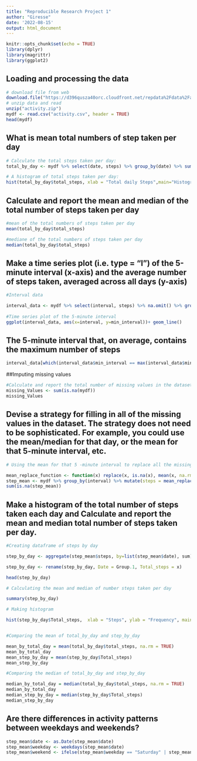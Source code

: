 ```yaml
---
title: "Reproducible Research Project 1"
author: "Giresse"
date: '2022-08-15'
output: html_document
---
```


```r
knitr::opts_chunk$set(echo = TRUE)
library(dplyr)
library(magrittr)
library(ggplot2)
```

## Loading and processing the data


```r
# download file from web
download.file("https://d396qusza40orc.cloudfront.net/repdata%2Fdata%2Factivity.zip", destfile = "activity.zip",mode="wb")
# unzip data and read 
unzip("activity.zip")
mydf <- read.csv("activity.csv", header = TRUE)
head(mydf)
```

## What is mean total numbers of step taken per day

```r
# Calculate the total steps taken per day:
total_by_day <- mydf %>% select(date, steps) %>% group_by(date) %>% summarize(total_steps= sum(steps)) %>%na.omit()

# A histogram of total steps taken per day:
hist(total_by_day$total_steps, xlab = "Total daily Steps",main="Histogram of Total Steps by day", breaks = 20)
```

## Calculate and report the mean and median of the total number of steps taken per day

```r
#mean of the total numbers of steps taken per day
mean(total_by_day$total_steps)

#mediane of the total numbers of steps taken per day
median(total_by_day$total_steps)
```

## Make a time series plot (i.e. \color{red}{\verb|type = "l"|}type = "l") of the 5-minute interval (x-axis) and the average number of steps taken, averaged across all days (y-axis)
```r
#Interval data

interval_data <- mydf %>% select(interval, steps) %>% na.omit() %>% group_by(interval) %>% summarize(min_interval= mean(steps)) 
  
#Time series plot of the 5-minute interval
ggplot(interval_data, aes(x=interval, y=min_interval))+ geom_line()

```

## The 5-minute interval that, on average, contains the maximum number of steps
```r
interval_data[which(interval_data$min_interval == max(interval_data$min_interval)),]
```

##Imputing missing values

```r
#Calculate and report the total number of missing values in the dataset (i.e. the total number of rows with \color{red}{\verb|NA|}NAs)
missing_Values <- sum(is.na(mydf))
missing_Values

```

## Devise a strategy for filling in all of the missing values in the dataset. The strategy does not need to be sophisticated. For example, you could use the mean/median for that day, or the mean for that 5-minute interval, etc.

```r
# Using the mean for that 5 -minute interval to replace all the missing values in the dataset

mean_replace_function <- function(x) replace(x, is.na(x), mean(x, na.rm = TRUE))
step_mean <- mydf %>% group_by(interval) %>% mutate(steps = mean_replace_function(steps))
sum(is.na(step_mean))

```

## Make a histogram of the total number of steps taken each day and Calculate and report the mean and median total number of steps taken per day.

```r
#Creating dataframe of steps by day

step_by_day <- aggregate(step_mean$steps, by=list(step_mean$date), sum)

step_by_day <- rename(step_by_day, Date = Group.1, Total_steps = x)

head(step_by_day)

# Calculating the mean and median of number steps taken per day

summary(step_by_day)

# Making histogram

hist(step_by_day$Total_steps,  xlab = "Steps", ylab = "Frequency", main = "Total Daily Steps", breaks = 20)


#Comparing the mean of total_by_day and step_by_day

mean_by_total_day = mean(total_by_day$total_steps, na.rm = TRUE)
mean_by_total_day
mean_step_by_day = mean(step_by_day$Total_steps)
mean_step_by_day 

#Comparing the median of total_by_day and step_by_day

median_by_total_day = median(total_by_day$total_steps, na.rm = TRUE)
median_by_total_day
median_step_by_day = median(step_by_day$Total_steps)
median_step_by_day 

```


## Are there differences in activity patterns between weekdays and weekends?

```r
step_mean$date <- as.Date(step_mean$date)
step_mean$weekday <- weekdays(step_mean$date)
step_mean$weekend <- ifelse(step_mean$weekday == "Saturday" | step_mean$weekday == "Sunday", "Weekend", "Weekday")



```












